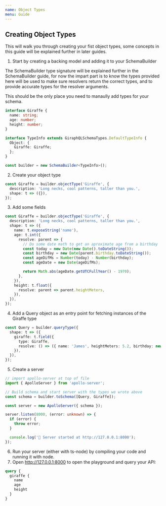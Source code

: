 ```yaml
---
name: Object Types
menu: Guide
---
```


## Creating Object Types

This will walk you through creating your fist object types, some concepts in this guide will be
explained further in later guides.

1. Start by creating a backing model and adding it to your SchemaBuilder

The SchemaBuilder type signature will be explained further in the SchemaBuilder guide, for now the
impart part is to know the types provided here will be used to make sure resolvers return the
correct types, and to provide accurate types for the resolver arguments.

This should be the only place you need to manaully add types for your schema.

```typescript
interface Giraffe {
  name: string;
  age: number;
  height: number;
}

interface TypeInfo extends GiraphQLSchemaTypes.DefaultTypeInfo {
  Object: {
    Giraffe: Giraffe;
  };
}

const builder = new SchemaBuilder<TypeInfo>();
```

2. Create your object type

```typescript
const Giraffe = builder.objectType('Giraffe', {
  description: 'Long necks, cool patterns, taller than you.',
  shape: t => ({}),
});
```

3. Add some fields

```typescript
const Giraffe = builder.objectType('Giraffe', {
  description: 'Long necks, cool patterns, taller than you.',
  shape: t => ({
    name: t.exposeString('name'),
    age: t.int({
      resolve: parent => {
        // Do some date math to get an aproximate age from a birthday
        const today = new Date(new Date().toDateString());
        const birthday = new Date(parent.birthday.toDateString());
        const ageDifMs = Number(today) - Number(birthday);
        const ageDate = new Date(ageDifMs);

        return Math.abs(ageDate.getUTCFullYear() - 1970);
      },
    }),
    height: t.float({
      resolve: parent => parent.heightMeters,
    }),
  }),
});
```

4. Add a Query object as an entry point for fetching instances of the Giraffe type

```typescript
const Query = builder.queryType({
  shape: t => ({
    giraffe: t.field({
      type: Giraffe,
      resolve: () => ({ name: 'James', heightMeters: 5.2, birthday: new Date(2012, 11, 12) }),
    }),
  }),
});
```

5. Create a server

```typescript
// import apollo-server at top of file
import { ApolloServer } from 'apollo-server';

// Build schema and start server with the types we wrote above
const schema = builder.toSchema([Query, Giraffe]);

const server = new ApolloServer({ schema });

server.listen(8000, (error: unknown) => {
  if (error) {
    throw error;
  }

  console.log('🚀 Server started at http://127.0.0.1:8000');
});
```

6. Run your server (either with ts-node) by compiling your code and running it with node.
7. Open http://127.0.0.1:8000 to open the playground and query your API:

```graphql
query {
  giraffe {
    name
    age
    height
  }
}
```

